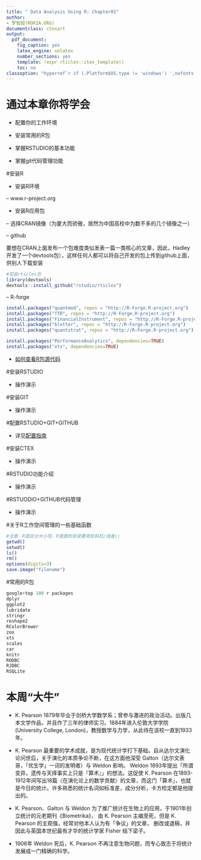 ```yaml
---
title: " Data Analysis Using R: Chapter01"
author: 
- 罗智超(ROKIA.ORG)
documentclass: ctexart
output:
  pdf_document:
    fig_caption: yes
    latex_engine: xelatex
    number_sections: yes
    template: !expr rticles::ctex_template()
    toc: no
classoption: "hyperref`r if (.Platform$OS.type != 'windows') ',nofonts'`"
---
```


# 通过本章你将学会

- 配置你的工作环境

- 安装常用的R包

- 掌握RSTUDIO的基本功能

- 掌握git代码管理功能


#安装R

- 安装R环境

-- www.r-project.org

- 安装R应用包

-- 选择CRAN镜像（为厦大而骄傲，居然为中国高校中为数不多的几个镜像之一）

-- github

要想在CRAN上面发布一个包难度类似发表一篇一类核心的文章，因此，Hadley开发了一个devtools包），这样任何人都可以将自己开发的包上传到github上面，供别人下载安装

```r
#安装rticles包
library(devtools)
devtools::install_github("rstudio/rticles")

```

-- R-forge
```r
install.packages("quantmod", repos = "http://R-Forge.R-project.org")
install.packages("TTR", repos = "http://R-Forge.R-project.org")
install.packages("FinancialInstrument", repos = "http://R-Forge.R-project.org")
install.packages("blotter", repos = "http://R-Forge.R-project.org")
install.packages("quantstrat", repos = "http://R-Forge.R-project.org")

install.packages("PerformanceAnalytics", dependencies=TRUE)
install.packages("xts", dependencies=TRUE)


```

- [如何查看R包源代码](http://rokia.org/?p=332)



#安装RSTUDIO

- 操作演示

#安装GIT

- 操作演示


#配置RSTUDIO+GIT+GITHUB

- 详见[配置指南](http://rokia.org/?p=315)

#安装CTEX

- 操作演示

#RSTUDIO功能介绍

- 操作演示

#RSTUODIO+GITHUB代码管理

- 操作演示

#关于R工作空间管理的一些基础函数

```r
#注意：R是区分大小写，R里面的目录要用反斜杠/或者\\
getwd()
setwd()
ls()
rm()
options(digits=3)
save.image("filename")
```

#常用的R包
```r
google+top 100 r packages 
dplyr
ggplot2
lubridate
stringr
reshape2
RColorBrewer
zoo
xts
scales
car
knitr
RODBC
RJDBC
RSQLite

```


# 本周“大牛”

- K. Pearson 1879年毕业于剑桥大学数学系；曾参与激进的政治活动。出版几本文学作品，并且作了三年的律师实习。1884年进入伦敦大学学院(University College, London)，教授数学与力学，从此待在该校一直到1933年。

- K. Pearson 最重要的学术成就，是为现代统计学打下基础。自从达尔文演化论问世后，关于演化的本质争论不断，在这方面他深受 Galton（达尔文表哥，「优生学」一词的发明者）与 Weldon 影响。 Weldon 1893年提出「所谓变异，遗传与天择事实上只是『算术』」的想法。这促使 K. Pearson 在1893-1912年间写出18篇〈在演化论上的数学贡献〉的文章，而这门「算术」，也就是今日的统计。许多熟悉的统计名词如标准差，成分分析，卡方检定都是他提出的。

- K. Pearson、Galton 与 Weldon 为了推广统计在生物上的应用，于1901年创立统计的元老期刊《Biometrika》， 由 K. Pearson 主编至死，但是 K. Pearson 的主观强，经常对他本人认为有「争议」的文章， 删改或退稿，并因此与英国本世纪最有才华的统计学家 Fisher 结下梁子。

- 1906年 Weldon 死后，K. Pearson 不再注意生物问题，而专心致志于将统计发展成一门精确的科学。









